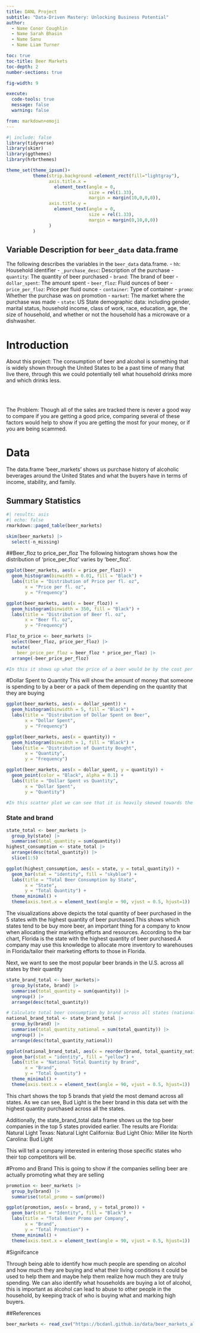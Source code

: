 ```yaml
---
title: DANL Project
subtitle: "Data-Driven Mastery: Unlocking Business Potential"
author: 
  - Name Conor Coughlin
  - Name Sarah Bhasin
  - Name Sanu
  - Name Liam Turner

toc: true
toc-title: Beer Markets
toc-depth: 2
number-sections: true

fig-width: 9

execute:
  code-tools: true
  message: false
  warning: false

from: markdown+emoji
---
```

```r
#| include: false
library(tidyverse)
library(skimr)
library(ggthemes)
library(hrbrthemes)

theme_set(theme_ipsum()+
          theme(strip.background =element_rect(fill="lightgray"),
                axis.title.x = 
                  element_text(angle = 0,
                               size = rel(1.33),
                               margin = margin(10,0,0,0)),
                axis.title.y = 
                  element_text(angle = 0,
                               size = rel(1.33),
                               margin = margin(0,10,0,0))
                )
          )
```

## Variable Description for `beer_data` data.frame

The following describes the variables in the `beer_data` data.frame.
- `hh`: Household identifier
- `_purchase_desc`: Description of the purchase
- `quantity`: The quantity of beer purchased
- `brand`: The brand of beer
- `dollar_spent`: The amount spent
- `beer_floz`: Fluid ounces of beer
- `price_per_floz`: Price per fluid ounce
- `container`: Type of container
- `promo`: Whether the purchase was on promotion
- `market`: The market where the purchase was made
- `state`: US State
demographic data:  including gender, marital status, household income, class of work, race, education, age, the size of household, and whether or not the household has a microwave or a dishwasher.


# Introduction

About this project: The consumption of beer and alcohol is something that is widely shown through the United States to be a past time of many that live there, through this we could potentially tell what household drinks more and which drinks less.

<br><br>

The Problem:  Though all of the sales are tracked there is never a good way to compare if you are getting a good price, comparing several of these factors would help to show if you are getting the most for your money, or if you are being scammed.

# Data

The data.frame 'beer_markets' shows us purchase history of alcoholic beverages around the United States and what the buyers have in terms of income, stability, and family.


## Summary Statistics

```r
#| results: asis
#| echo: false
rmarkdown::paged_table(beer_markets) 
```


```r
skim(beer_markets) |>  
  select(-n_missing)
```


##Beer_floz to price_per_floz
The following histogram shows how the distribution of 'price_per_floz' varies by 'beer_floz'.


```r
ggplot(beer_markets, aes(x = price_per_floz)) +
  geom_histogram(binwidth = 0.01, fill = "Black") +
  labs(title = "Distribution of Price per fl. oz",
       x = "Price per fl. oz",
       y = "Frequency")
```

```r
ggplot(beer_markets, aes(x = beer_floz)) +
  geom_histogram(binwidth = 350, fill = "Black") +
  labs(title = "Distribution of Beer fl. oz",
       x = "Beer fl. oz",
       y = "Frequency")
```

```r
Floz_to_price <- beer_markets |> 
  select(beer_floz, price_per_floz) |> 
  mutate(
    beer_price_per_floz = beer_floz * price_per_floz) |> 
  arrange(-beer_price_per_floz)

#In this it shows up what the price of a beer would be by the cost per fl. oz
```


#Dollar Spent to Quantity
This will show the amount of money that someone is spending to by a beer or a pack of them depending on the quantity that they are buying


```r
ggplot(beer_markets, aes(x = dollar_spent)) +
  geom_histogram(binwidth = 5, fill = "Black") +
  labs(title = "Distribution of Dollar Spent on Beer",
       x = "Dollar Spent",
       y = "Frequency")
```

```r
ggplot(beer_markets, aes(x = quantity)) +
  geom_histogram(binwidth = 1, fill = "Black") +
  labs(title = "Distribution of Quantity Bought",
       x = "Quantity",
       y = "Frequency")
```

```r
ggplot(beer_markets, aes(x = dollar_spent, y = quantity)) +
  geom_point(color = "Black", alpha = 0.1) +
  labs(title = "Dollar Spent vs Quantity",
       x = "Dollar Spent",
       y = "Quantity")

#In this scatter plot we can see that it is heavily skewed towards the bottom left, meaning more people buy small amount of beer and that it doesn't cost them a lot of money
```


### State and brand 


```r
state_total <- beer_markets |>
  group_by(state) |>
  summarise(total_quantity = sum(quantity))
highest_consumption <- state_total |>
  arrange(desc(total_quantity)) |>
  slice(1:5)

ggplot(highest_consumption, aes(x = state, y = total_quantity)) +
  geom_bar(stat = "identity", fill = "skyblue") +
  labs(title = "Total Beer Consumption by State",
       x = "State",
       y = "Total Quantity") +
  theme_minimal() +
  theme(axis.text.x = element_text(angle = 90, vjust = 0.5, hjust=1))

```
The visualizations above depicts the total quantity of beer purchased in the 5 states with the highest quantity of beer purchased.This shows which states tend to be buy more beer, an important thing for a company to know when allocating their marketing efforts and resources. According to the bar chart, Florida is the state with the highest quantity of beer purchased.A company may use this knowledge to allocate more inventory to warehouses in Florida/tailor their marketing efforts to those in Florida.  

Next, we want to see the most popular beer brands in the U.S. across all states by their quantity

```r
state_brand_total <- beer_markets|>
  group_by(state, brand) |>
  summarise(total_quantity = sum(quantity)) |>
  ungroup() |>
  arrange(desc(total_quantity))

# Calculate total beer consumption by brand across all states (national level)
national_brand_total <- state_brand_total |>
  group_by(brand) |>
  summarise(total_quantity_national = sum(total_quantity)) |>
  ungroup() |>
  arrange(desc(total_quantity_national))

ggplot(national_brand_total, aes(x = reorder(brand, total_quantity_national), y = total_quantity_national)) +
  geom_bar(stat = "identity", fill = "yellow") +
  labs(title = "National Total Quantity by Brand",
       x = "Brand",
       y = "Total Quantity") +
  theme_minimal() +
  theme(axis.text.x = element_text(angle = 90, vjust = 0.5, hjust=1))

```
This chart shows the top 5 brands that yield the most demand across all states. As we can see, Bud Light is the beer brand in this data set with the highest quantity purchased across all the states. 

Additionally, the state_brand_total data frame shows us the top beer companies in the top 5 states provided earlier. The results are
Florida: Natural Light
Texas: Natural Light
California: Bud Light
Ohio: Miller lite 
North Carolina: Bud Light 

This will tell a company interested in entering those specific states who their top competitors will be. 


#Promo and Brand
This is going to show if the companies selling beer are actually promoting what they are selling 

```r
promotion <- beer_markets |> 
  group_by(brand) |> 
  summarise(total_promo = sum(promo))

ggplot(promotion, aes(x = brand, y = total_promo)) +
  geom_bar(stat = "Identity", fill = "Black") +
  labs(title = "Total Beer Promo per Company",
       x = "Brand",
       y = "Total Promotion") +
  theme_minimal() +
  theme(axis.text.x = element_text(angle = 90, vjust = 0.5, hjust=1))
```



#Signifcance

Through being able to identify how much people are spending on alcohol and how much they are buying and what their living conditions it could be used to help them and maybe help them realize how much they are truly spending.  We can also identify what households are buying a lot of alcohol, this is important as alcohol can lead to abuse to other people in the household, by keeping track of who is buying what and marking high buyers.

##References
```r
beer_markets <- read_csv("https://bcdanl.github.io/data/beer_markets_all.csv")
```


